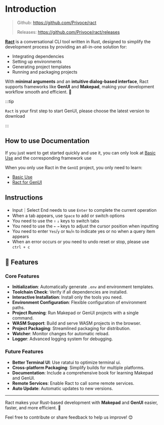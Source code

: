 # Introduction

> Github: https://github.com/Privoce/ract
> 
> Releases: https://github.com/Privoce/ract/releases

[**Ract**](https://github.com/Privoce/ract) is a conversational CLI tool written in Rust, designed to simplify the development process by providing an all-in-one solution for:  

- Integrating dependencies  
- Setting up environments  
- Generating project templates  
- Running and packaging projects  

With **minimal arguments** and an **intuitive dialog-based interface**, Ract supports frameworks like **GenUI** and **Makepad**, making your development workflow smooth and efficient. 🚀

:::tip

`Ract` is your first step to start GenUI, please choose the latest version to download

:::

## How to use Documentation 

If you just want to get started quickly and use it, you can only look at [Basic Use](/tools/ract/common_commands) and the corresponding framework use

When you only use Ract in the `GenUI` project, you only need to learn:
- [Basic Use](/tools/ract/common_commands)
- [Ract for GenUI](/tools/ract/gen_ui)

## Instructions

- Input｜Select End needs to use `Enter` to complete the current operation
- When a tab appears, use `Space` to add or switch options
- You need to use the `↑` `↓` keys to switch tabs
- You need to use the `←` `→` keys to adjust the cursor position when inputting
- You need to enter `Yes`/`y` or `No`/`n` to indicate yes or no when a query item appears
- When an error occurs or you need to undo reset or stop, please use `ctrl + c`

## 🎯 Features  

### Core Features  

- **Initialization**: Automatically generate `.env` and environment templates.  
- **Toolchain Check**: Verify if all dependencies are installed.  
- **Interactive Installation**: Install only the tools you need.  
- **Environment Configuration**: Flexible configuration of environment paths.  
- **Project Running**: Run Makepad or GenUI projects with a single command.  
- **WASM Support**: Build and serve WASM projects in the browser.  
- **Project Packaging**: Streamlined packaging for distribution.  
- **Watcher**: Monitor changes for automatic reload.  
- **Logger**: Advanced logging system for debugging.  

### Future Features  

- **Better Terminal UI**: Use ratatui to optimize terminal ui.
- **Cross-platform Packaging**: Simplify builds for multiple platforms.  
- **Documentation**: Include a comprehensive book for learning Makepad and GenUI.  
- **Remote Services**: Enable Ract to call some remote services.
- **Auto Update**: Automatic updates to new versions.

---

Ract makes your Rust-based development with **Makepad** and **GenUI** easier, faster, and more efficient. 🎉  

Feel free to contribute or share feedback to help us improve! 😊 